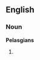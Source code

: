 ==English==

===Noun===
'''Pelasgians'''

# {{plural of|Pelasgian}}

{{count page|[[Wiktionary:Page count]]}}